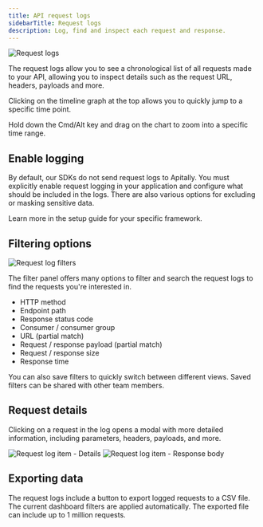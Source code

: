 ```yaml
---
title: API request logs
sidebarTitle: Request logs
description: Log, find and inspect each request and response.
---
```


<img src="https://assets.apitally.io/docs/2025-07-08/request-logs.webp" alt="Request logs" className="rounded-xl" />

The request logs allow you to see a chronological list of all requests made to your API, allowing you to inspect details such as the request URL, headers, payloads and more.

Clicking on the timeline graph at the top allows you to quickly jump to a specific time point.

<Tip>Hold down the Cmd/Alt key and drag on the chart to zoom into a specific time range.</Tip>

## Enable logging

By default, our SDKs do not send request logs to Apitally.
You must explicitly enable request logging in your application and configure what should be included in the logs.
There are also various options for excluding or masking sensitive data.

Learn more in the setup guide for your specific framework.

## Filtering options

<img src="https://assets.apitally.io/docs/2025-07-08/request-log-filters.webp" alt="Request log filters" className="rounded-xl" loading="lazy" />

The filter panel offers many options to filter and search the request logs to find the requests you're interested in.

- HTTP method
- Endpoint path
- Response status code
- Consumer / consumer group
- URL (partial match)
- Request / response payload (partial match)
- Request / response size
- Response time

You can also save filters to quickly switch between different views. Saved filters can be shared with other team members.

## Request details

Clicking on a request in the log opens a modal with more detailed information, including parameters, headers, payloads, and more.

<div className="flex flex-row justify-between gap-4" style={{ margin: "-1rem 0" }}>
  <img src="https://assets.apitally.io/docs/2025-07-08/request-log-item-details.webp" alt="Request log item - Details" className="rounded" loading="lazy" />
  <img src="https://assets.apitally.io/docs/2025-07-08/request-log-item-response-body.webp" alt="Request log item - Response body" className="rounded" loading="lazy" />
</div>

## Exporting data

The request logs include a button to export logged requests to a CSV file. The current dashboard filters are applied automatically.
The exported file can include up to 1 million requests.
